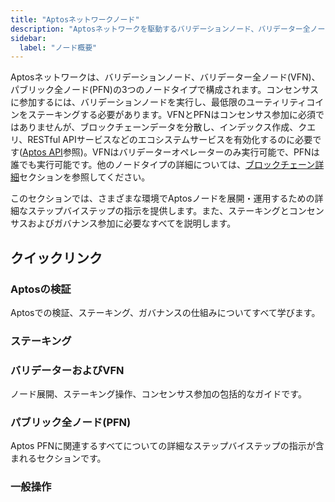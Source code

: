 ```yaml
---
title: "Aptosネットワークノード"
description: "Aptosネットワークを駆動するバリデーションノード、バリデーター全ノード、パブリック全ノードについて学びます"
sidebar:
  label: "ノード概要"
---
```



Aptosネットワークは、バリデーションノード、バリデーター全ノード(VFN)、パブリック全ノード(PFN)の3つのノードタイプで構成されます。コンセンサスに参加するには、バリデーションノードを実行し、最低限のユーティリティコインをステーキングする必要があります。VFNとPFNはコンセンサス参加に必須ではありませんが、ブロックチェーンデータを分散し、インデックス作成、クエリ、RESTful APIサービスなどのエコシステムサービスを有効化するのに必要です([Aptos API](/build/apis)参照)。VFNはバリデーターオペレーターのみ実行可能で、PFNは誰でも実行可能です。他のノードタイプの詳細については、[ブロックチェーン詳細](/network/blockchain)セクションを参照してください。

このセクションでは、さまざまな環境でAptosノードを展開・運用するための詳細なステップバイステップの指示を提供します。また、ステーキングとコンセンサスおよびガバナンス参加に必要なすべてを説明します。

## クイックリンク

### Aptosの検証

Aptosでの検証、ステーキング、ガバナンスの仕組みについてすべて学びます。

<CardGrid>
  <LinkCard href="/network/blockchain/staking#validation-on-the-aptos-blockchain" title="検証の仕組み" description="バリデーター-リーダーが提案し、成功時に報酬を受け取ります。" />

  <LinkCard href="/network/blockchain/staking#validator-state-and-stake-state" title="バリデーター状態" description="バリデーターがバリデーターセットに入る方法を学びます。" />
</CardGrid>

### ステーキング

<CardGrid>
  <LinkCard href="/network/blockchain/staking" title="Aptosステーキング" description="Aptosでのステーキングの仕組みに関する包括的なガイドです。" />

  <LinkCard href="/network/blockchain/governance" title="ガバナンス" description="誰が提案可能で、誰が投票可能か、AIPがどのように解決されるか。" />

  <LinkCard href="/network/nodes/validator-node/connect-nodes/staking-pool-operations" title="オーナー" description="ステーキングのためのオーナー操作を説明します。" />

  <LinkCard href="/network/nodes/validator-node/connect-nodes/staking-pool-voter" title="投票者" description="ステーキングのための投票者操作を説明します。" />
</CardGrid>

### バリデーターおよびVFN

ノード展開、ステーキング操作、コンセンサス参加の包括的なガイドです。

<CardGrid>
  <LinkCard href="/network/nodes/validator-node/node-requirements" title="ノード要件" description="何も始める前に必要なコンピューティングおよびストレージリソースを詳細に説明します。" />

  <LinkCard href="/network/nodes/validator-node/deploy-nodes" title="バリデーションノード実行" description="クラウドまたはオンプレミス、Dockerまたはソース、ここでステップバイステップの指示を読みます。" />

  <LinkCard href="/network/nodes/validator-node/verify-nodes/node-liveness-criteria" title="ノード健全性" description="複数のオプションを使用してノード健全性を検証できます。" />

  <LinkCard href="/network/nodes/validator-node/connect-nodes/connect-to-aptos-network" title="Aptosネットワーク接続" description="ノードをAptosネットワークに接続するステップです。" />

  <LinkCard href="/network/nodes/validator-node/connect-nodes/staking-pool-operations" title="ステーキングプール操作" description="ステーキングプール操作を実行する方法のステップバイステップガイドです。" />

  <LinkCard href="/network/nodes/validator-node/modify-nodes/shutting-down-nodes" title="ノードシャットダウン" description="まずバリデーターセットから退出し、次にノードをシャットダウンしてください。" />
</CardGrid>

### パブリック全ノード(PFN)

Aptos PFNに関連するすべてについての詳細なステップバイステップの指示が含まれるセクションです。

<CardGrid>
  <LinkCard href="/network/nodes/full-node/deployments" title="PFN展開" description="PFNを展開するにはこのセクションに従ってください。" />

  <LinkCard href="/build/indexer/legacy/indexer-fullnode" title="インデクサーPFN" description="AptosネットワークでインデクサーPFNを実行する方法を説明します。" />
</CardGrid>

### 一般操作

<CardGrid>
  <LinkCard href="/network/nodes/localnet/local-development-network" title="localnetでの開発" description="開発用にlocalnetを実行してください(バリデーションノードを含む)。" />

  <LinkCard href="/network/nodes/full-node/modify/update-fullnode-with-new-releases" title="PFNアップグレード" description="新しいリリースでノードをアップグレードしてください。" />

  <LinkCard href="/network/nodes/bootstrap-fullnode/bootstrap-fullnode" title="スナップショットからブートストラップ" description="スナップショットを使用して新しいノードをブートストラップしてください。" />

  <LinkCard href="/network/nodes/bootstrap-fullnode/aptos-db-restore" title="バックアップからブートストラップ" description="データ復元を使用して新しいノードをブートストラップしてください。" />
</CardGrid>
